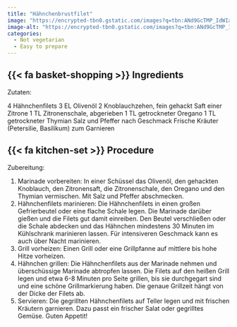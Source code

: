 ```yaml
---
title: "Hähnchenbrustfilet"
image: "https://encrypted-tbn0.gstatic.com/images?q=tbn:ANd9GcTMP_IdWIaJbMyqcnhID8iR1AesJXaGt2sRTw&s"
image-alt: "https://encrypted-tbn0.gstatic.com/images?q=tbn:ANd9GcTMP_IdWIaJbMyqcnhID8iR1AesJXaGt2sRTw&s"
categories:
  - Not vegetarian
  - Easy to prepare
---
```


## {{< fa basket-shopping >}} Ingredients

Zutaten:

4 Hähnchenfilets
3 EL Olivenöl
2 Knoblauchzehen, fein gehackt
Saft einer Zitrone
1 TL Zitronenschale, abgerieben
1 TL getrockneter Oregano
1 TL getrockneter Thymian
Salz und Pfeffer nach Geschmack
Frische Kräuter (Petersilie, Basilikum) zum Garnieren

## {{< fa kitchen-set >}} Procedure

Zubereitung:

1. Marinade vorbereiten: In einer Schüssel das Olivenöl, den gehackten Knoblauch, den Zitronensaft, die Zitronenschale, den Oregano und den Thymian vermischen. Mit Salz und Pfeffer abschmecken.
2. Hähnchenfilets marinieren: Die Hähnchenfilets in einen großen Gefrierbeutel oder eine flache Schale legen. Die Marinade darüber gießen und die Filets gut damit einreiben. Den Beutel verschließen oder die Schale abdecken und das Hähnchen mindestens 30 Minuten im Kühlschrank marinieren lassen. Für intensiveren Geschmack kann es auch über Nacht marinieren.
3. Grill vorheizen: Einen Grill oder eine Grillpfanne auf mittlere bis hohe Hitze vorheizen.
4. Hähnchen grillen: Die Hähnchenfilets aus der Marinade nehmen und überschüssige Marinade abtropfen lassen. Die Filets auf den heißen Grill legen und etwa 6-8 Minuten pro Seite grillen, bis sie durchgegart sind und eine schöne Grillmarkierung haben. Die genaue Grillzeit hängt von der Dicke der Filets ab.
5. Servieren: Die gegrillten Hähnchenfilets auf Teller legen und mit frischen Kräutern garnieren. Dazu passt ein frischer Salat oder gegrilltes Gemüse.
Guten Appetit!